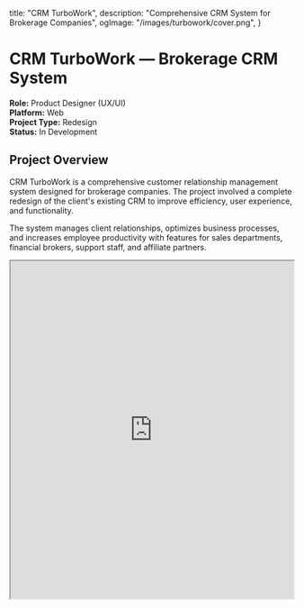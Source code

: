   title: "CRM TurboWork",
  description: "Comprehensive CRM System for Brokerage Companies",
  ogImage: "/images/turbowork/cover.png",
}

# CRM TurboWork — Brokerage CRM System

**Role:** Product Designer (UX/UI)  
**Platform:** Web  
**Project Type:** Redesign  
**Status:** In Development

## Project Overview

CRM TurboWork is a comprehensive customer relationship management system designed for brokerage companies. The project involved a complete redesign of the client's existing CRM to improve efficiency, user experience, and functionality.

The system manages client relationships, optimizes business processes, and increases employee productivity with features for sales departments, financial brokers, support staff, and affiliate partners.

<div className="w-full overflow-hidden my-8">
  <iframe 
    style={{ border: '1px solid rgba(0, 0, 0, 0.1)' }} 
    width="100%" 
    height="600" 
    src="https://embed.figma.com/design/XZTxnJTak4D5fysBlwOYgL/CRM-SYSTEM?node-id=1-34&embed-host=share" 
    allowFullScreen
  />
</div>

<figure>
  <img src="/images/turbowork/cover.png" alt="CRM TurboWork Product Overview" />
  <figcaption style={{ textAlign: "center" }}>Section with a set of widgets for quick access to information on the main CRM sections. The set of widgets can vary depending on
depending on the role and access levels of users.</figcaption>
</figure>

## Key Features

- **Dashboard** with customizable widgets showing key metrics like monthly deposits, new users, comments, and lead statistics
- **Productivity Tracker** for monitoring employee performance
- **Traders Management** with comprehensive client database and detailed information
- **Desk Management** for organizing client groups by campaigns, countries, etc.
- **Settings** for system configuration and permissions management
- **Trading Accounts** integration with trading platforms
- **Workers Management** for CRM users across different departments
- **Comprehensive Logging** of all system activities

## Design Process

The redesign focused on creating an intuitive, efficient interface that would support complex workflows while remaining user-friendly. Key considerations included:

- Role-based access with tailored interfaces for different user types
- Scalable architecture to accommodate future growth
- Integration with trading platforms, payment systems, and telephony
- Enhanced security features for protecting sensitive client data
- Improved data visualization for better decision-making

The design prioritizes usability with clear information hierarchy, consistent navigation patterns, and streamlined workflows to maximize productivity for brokers and support staff. 

<figure>
  <img src="/images/turbowork/1.png" alt="Productivity Tracker" />
  <figcaption style={{ textAlign: "center" }}>A page for an employee to track information over a period of time regarding their deposits, leads and personal conversion.</figcaption>
</figure>

<figure>
  <img src="/images/turbowork/2.png" alt="Analytics" />
  <figcaption style={{ textAlign: "center" }}>Reports, Dashboards, Forecasting</figcaption>
</figure>

<figure>
  <img src="/images/turbowork/3.png" alt="Traders" />
  <figcaption style={{ textAlign: "center" }}>A page for working with your customer base.</figcaption>
</figure>